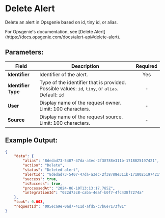 
# Delete Alert

Delete an alert in Opsgenie based on id, tiny id, or alias.

<Callout type="info">
	For Opsgenie's documentation, see [Delete
	Alert](https://docs.opsgenie.com/docs/alert-api#delete-alert).
</Callout>

## Parameters:

| Field               | Description                                                                                       | Required |
| ------------------- | ------------------------------------------------------------------------------------------------- | :------: |
| **Identifier**      | Identifier of the alert.                                                                          |   Yes    |
| **Identifier Type** | Type of the identifier that is provided. Possible values: `id`, `tiny`, or `alias`. Default: `id` |    -     |
| **User**            | Display name of the request owner. Limit: 100 characters.                                         |    -     |
| **Source**          | Display name of the request source. Limit: 100 characters.                                        |    -     |

## Example Output:

```json
{
	"data": {
		"alias": "8dedad73-5407-47da-a3ec-2f38788e311b-1718025197421",
		"action": "Delete",
		"status": "Deleted alert",
		"alertId": "8dedad73-5407-47da-a3ec-2f38788e311b-1718025197421",
		"success": true,
		"isSuccess": true,
		"processedAt": "2024-06-10T13:13:17.785Z",
		"integrationId": "022d73c8-caba-4eaf-b0f7-4fc438f7274a"
	},
	"took": 0.003,
	"requestId": "095eca9e-0ad7-411d-afd5-c7b6e7173f81"
}
```
